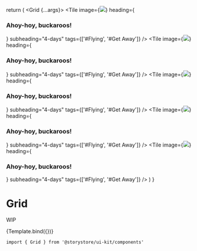 
<Meta title="Components/Grid" component={Grid} />

  return (
    <Grid {...args}>
      <Tile
        image={<img src="/__assets/wknd/bg-adventures-1.jpg" width={500} height={500} />}
        heading={<h3>Ahoy-hoy, buckaroos!</h3>}
        subheading="4-days"
        tags={['#Flying', '#Get Away']}
      />
      <Tile
        image={<img src="/__assets/wknd/bg-adventures-1.jpg" width={500} height={500} />}
        heading={<h3>Ahoy-hoy, buckaroos!</h3>}
        subheading="4-days"
        tags={['#Flying', '#Get Away']}
      />
      <Tile
        image={<img src="/__assets/wknd/bg-adventures-1.jpg" width={500} height={500} />}
        heading={<h3>Ahoy-hoy, buckaroos!</h3>}
        subheading="4-days"
        tags={['#Flying', '#Get Away']}
      />
      <Tile
        image={<img src="/__assets/wknd/bg-adventures-1.jpg" width={500} height={500} />}
        heading={<h3>Ahoy-hoy, buckaroos!</h3>}
        subheading="4-days"
        tags={['#Flying', '#Get Away']}
      />
      <Tile
        image={<img src="/__assets/wknd/bg-adventures-1.jpg" width={500} height={500} />}
        heading={<h3>Ahoy-hoy, buckaroos!</h3>}
        subheading="4-days"
        tags={['#Flying', '#Get Away']}
      />
    </Grid>
  )
}

# Grid

WIP

<Canvas withSource="open">
  <Story args={{ columns: { small: '1fr', large: '1fr 1fr 1fr' }, gap: 'sm' }} name="Grid">
    {Template.bind({})}
  </Story>
</Canvas>

```
import { Grid } from '@storystore/ui-kit/components'
```
